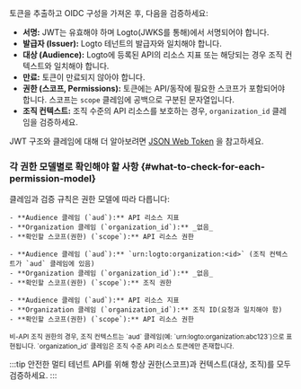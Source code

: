 
토큰을 추출하고 OIDC 구성을 가져온 후, 다음을 검증하세요:

- **서명:** JWT는 유효해야 하며 Logto(JWKS를 통해)에서 서명되어야 합니다.
- **발급자 (Issuer):** Logto 테넌트의 발급자와 일치해야 합니다.
- **대상 (Audience):** Logto에 등록된 API의 리소스 지표 또는 해당되는 경우 조직 컨텍스트와 일치해야 합니다.
- **만료:** 토큰이 만료되지 않아야 합니다.
- **권한 (스코프, Permissions):** 토큰에는 API/동작에 필요한 스코프가 포함되어야 합니다. 스코프는 `scope` 클레임에 공백으로 구분된 문자열입니다.
- **조직 컨텍스트:** 조직 수준의 API 리소스를 보호하는 경우, `organization_id` 클레임을 검증하세요.

JWT 구조와 클레임에 대해 더 알아보려면 [JSON Web Token](https://auth.wiki/jwt) 을 참고하세요.

### 각 권한 모델별로 확인해야 할 사항 \{#what-to-check-for-each-permission-model}

클레임과 검증 규칙은 권한 모델에 따라 다릅니다:

<Tabs groupId="permission-models">
  <TabItem value="global-api-resources" label="글로벌 API 리소스">

    - **Audience 클레임 (`aud`):** API 리소스 지표
    - **Organization 클레임 (`organization_id`):** _없음_
    - **확인할 스코프(권한) (`scope`):** API 리소스 권한

  </TabItem>
  <TabItem value="organization-permissions" label="조직(비-API) 권한">

    - **Audience 클레임 (`aud`):** `urn:logto:organization:<id>` (조직 컨텍스트가 `aud` 클레임에 있음)
    - **Organization 클레임 (`organization_id`):** _없음_
    - **확인할 스코프(권한) (`scope`):** 조직 권한

  </TabItem>
  <TabItem value="organization-level-api-resources" label="조직 수준 API 리소스">

    - **Audience 클레임 (`aud`):** API 리소스 지표
    - **Organization 클레임 (`organization_id`):** 조직 ID(요청과 일치해야 함)
    - **확인할 스코프(권한) (`scope`):** API 리소스 권한

  </TabItem>
</Tabs>

<small>
  비-API 조직 권한의 경우, 조직 컨텍스트는 `aud` 클레임(예: `urn:logto:organization:abc123`)으로
  표현됩니다. `organization_id` 클레임은 조직 수준 API 리소스 토큰에만 존재합니다.
</small>

:::tip
안전한 멀티 테넌트 API를 위해 항상 권한(스코프)과 컨텍스트(대상, 조직)를 모두 검증하세요.
:::
